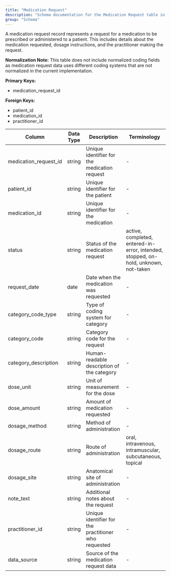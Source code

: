 ```yaml
---
title: "Medication Request"
description: "Schema documentation for the Medication Request table in the Metriport data model"
group: "Schema"
---
```


A medication request record represents a request for a medication to be prescribed or administered to a patient. This includes details about the medication requested, dosage instructions, and the practitioner making the request.

**Normalization Note:**
This table does not include normalized coding fields as medication request data uses different coding systems that are not normalized in the current implementation.

**Primary Keys:**
* medication_request_id

**Foreign Keys:**
* patient_id
* medication_id
* practitioner_id

| Column | Data Type | Description | Terminology |
| ------ | --------- | ----------- | ----------- |
| medication_request_id | string | Unique identifier for the medication request | - |
| patient_id | string | Unique identifier for the patient | - |
| medication_id | string | Unique identifier for the medication | - |
| status | string | Status of the medication request | active, completed, entered-in-error, intended, stopped, on-hold, unknown, not-taken |
| request_date | date | Date when the medication was requested | - |
| category_code_type | string | Type of coding system for category | - |
| category_code | string | Category code for the request | - |
| category_description | string | Human-readable description of the category | - |
| dose_unit | string | Unit of measurement for the dose | - |
| dose_amount | string | Amount of medication requested | - |
| dosage_method | string | Method of administration | - |
| dosage_route | string | Route of administration | oral, intravenous, intramuscular, subcutaneous, topical |
| dosage_site | string | Anatomical site of administration | - |
| note_text | string | Additional notes about the request | - |
| practitioner_id | string | Unique identifier for the practitioner who requested | - |
| data_source | string | Source of the medication request data | - |
